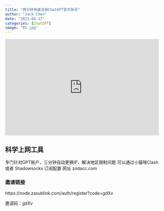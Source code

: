 ```yaml
---
title: "两分钟快速注册ChatGPT官方账号"
author: "Jack Chen"
date: "2023-04-17"
categories: [ChatGPT]
image: "01.jpg"
---
```


<div style="padding:62.5% 0 0 0;position:relative;"><iframe src="https://player.vimeo.com/video/818654741?h=5c7ebe6a2d&amp;badge=0&amp;autopause=0&amp;player_id=0&amp;app_id=58479" frameborder="0" allow="autoplay; fullscreen; picture-in-picture" allowfullscreen style="position:absolute;top:0;left:0;width:100%;height:100%;" title="两分钟百分百快速注册ChatGPT官方账号"></iframe></div><script src="https://player.vimeo.com/api/player.js"></script>

## 科学上网工具
专门针对GPT账户，三分钟自动更换IP，解决地区限制问题
可以通过小猫咪Clash 或者 Shadowsocks 订阅配置
网址 zodacc.com

### 邀请链接
https://node.zasublink.com/auth/register?code=gdXv

邀请码：gdXv